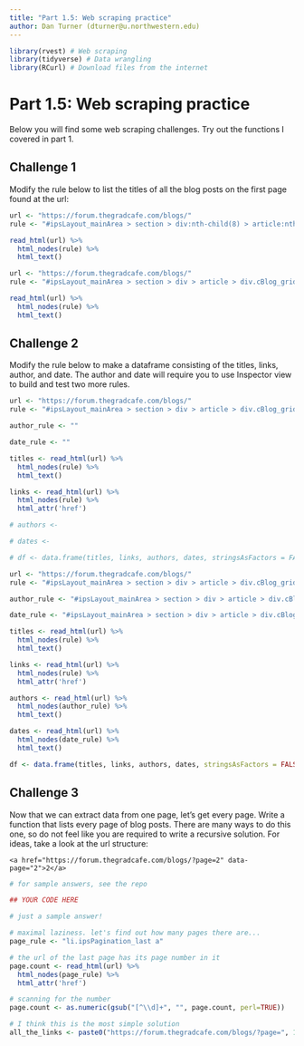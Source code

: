 ```yaml
---
title: "Part 1.5: Web scraping practice"
author: Dan Turner (dturner@u.northwestern.edu)
---
```


```r
library(rvest) # Web scraping
library(tidyverse) # Data wrangling
library(RCurl) # Download files from the internet

```

# Part 1.5: **Web scraping practice**

Below you will find some web scraping challenges. Try out the functions I covered in part 1.


## Challenge 1
Modify the rule below to list the titles of all the blog posts on the first page found at the url:

```r

url <- "https://forum.thegradcafe.com/blogs/"
rule <- "#ipsLayout_mainArea > section > div:nth-child(8) > article:nth-child(1) > div.cBlog_grid_item__body.ipsPad > div:nth-child(1) > h2 > span > a"

read_html(url) %>% 
  html_nodes(rule) %>%
  html_text()

```

```r

url <- "https://forum.thegradcafe.com/blogs/"
rule <- "#ipsLayout_mainArea > section > div > article > div.cBlog_grid_item__body.ipsPad > div > h2 > span > a"

read_html(url) %>% 
  html_nodes(rule) %>%
  html_text()

```

## Challenge 2
Modify the rule below to make a dataframe consisting of the titles, links, author, and date. The author and date will require you to use Inspector view to build and test two more rules.

```r

url <- "https://forum.thegradcafe.com/blogs/"
rule <- "#ipsLayout_mainArea > section > div > article > div.cBlog_grid_item__body.ipsPad > div > h2 > span > a"

author_rule <- ""

date_rule <- ""

titles <- read_html(url) %>% 
  html_nodes(rule) %>%
  html_text()

links <- read_html(url) %>% 
  html_nodes(rule) %>%
  html_attr('href')

# authors <- 

# dates <- 

# df <- data.frame(titles, links, authors, dates, stringsAsFactors = FALSE)

```


```r

url <- "https://forum.thegradcafe.com/blogs/"
rule <- "#ipsLayout_mainArea > section > div > article > div.cBlog_grid_item__body.ipsPad > div > h2 > span > a"

author_rule <- "#ipsLayout_mainArea > section > div > article > div.cBlog_grid_item__body.ipsPad > div > div > div.ipsPhotoPanel.ipsPhotoPanel_notPhone.ipsPhotoPanel_tiny > div > p > a"

date_rule <- "#ipsLayout_mainArea > section > div > article > div.cBlog_grid_item__body.ipsPad > div > div > div.ipsPhotoPanel.ipsPhotoPanel_notPhone.ipsPhotoPanel_tiny > div > p > time"

titles <- read_html(url) %>% 
  html_nodes(rule) %>%
  html_text()

links <- read_html(url) %>% 
  html_nodes(rule) %>%
  html_attr('href')

authors <- read_html(url) %>% 
  html_nodes(author_rule) %>%
  html_text()

dates <- read_html(url) %>% 
  html_nodes(date_rule) %>%
  html_text()

df <- data.frame(titles, links, authors, dates, stringsAsFactors = FALSE)

```

## Challenge 3
Now that we can extract data from one page, let's get every page. Write a function that lists every page of blog posts. There are many ways to do this one, so do not feel like you are required to write a recursive solution. For ideas, take a look at the url structure:

```
<a href="https://forum.thegradcafe.com/blogs/?page=2" data-page="2">2</a>
```

```r
# for sample answers, see the repo

## YOUR CODE HERE

```


```r

# just a sample answer!

# maximal laziness. let's find out how many pages there are...
page_rule <- "li.ipsPagination_last a"

# the url of the last page has its page number in it
page.count <- read_html(url) %>% 
  html_nodes(page_rule) %>%
  html_attr('href')

# scanning for the number
page.count <- as.numeric(gsub("[^\\d]+", "", page.count, perl=TRUE))

# I think this is the most simple solution
all_the_links <- paste0("https://forum.thegradcafe.com/blogs/?page=", 1:page.count)

```
